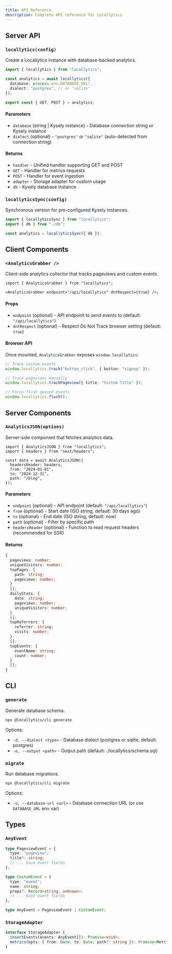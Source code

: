 ```yaml
---
title: API Reference
description: Complete API reference for Locallytics
---
```


## Server API

### `locallytics(config)`

Create a Locallytics instance with database-backed analytics.

```ts
import { locallytics } from "locallytics";

const analytics = await locallytics({
  database: process.env.DATABASE_URL!,
  dialect: "postgres", // or "sqlite"
});

export const { GET, POST } = analytics;
```

#### Parameters

- `database` (string | Kysely instance) - Database connection string or Kysely instance
- `dialect` (optional) - `"postgres"` or `"sqlite"` (auto-detected from connection string)

#### Returns

- `handler` - Unified handler supporting GET and POST
- `GET` - Handler for metrics requests
- `POST` - Handler for event ingestion
- `adapter` - Storage adapter for custom usage
- `db` - Kysely database instance

### `locallyticsSync(config)`

Synchronous version for pre-configured Kysely instances.

```ts
import { locallyticsSync } from "locallytics";
import { db } from "./db";

const analytics = locallyticsSync({ db });
```

## Client Components

### `<AnalyticsGrabber />`

Client-side analytics collector that tracks pageviews and custom events.

```tsx
import { AnalyticsGrabber } from "locallytics";

<AnalyticsGrabber endpoint="/api/locallytics" dntRespect={true} />;
```

#### Props

- `endpoint` (optional) - API endpoint to send events to (default: `"/api/locallytics"`)
- `dntRespect` (optional) - Respect Do Not Track browser setting (default: `true`)

#### Browser API

Once mounted, `AnalyticsGrabber` exposes `window.locallytics`:

```ts
// Track custom events
window.locallytics.track("button_click", { button: "signup" });

// Track pageviews manually
window.locallytics.trackPageview({ title: "Custom Title" });

// Force flush queued events
window.locallytics.flush();
```

## Server Components

### `AnalyticsJSON(options)`

Server-side component that fetches analytics data.

```tsx
import { AnalyticsJSON } from "locallytics";
import { headers } from "next/headers";

const data = await AnalyticsJSON({
  headersReader: headers,
  from: "2024-01-01",
  to: "2024-12-31",
  path: "/blog",
});
```

#### Parameters

- `endpoint` (optional) - API endpoint (default: `"/api/locallytics"`)
- `from` (optional) - Start date (ISO string, default: 30 days ago)
- `to` (optional) - End date (ISO string, default: now)
- `path` (optional) - Filter by specific path
- `headersReader` (optional) - Function to read request headers (recommended for SSR)

#### Returns

```ts
{
  pageviews: number;
  uniqueVisitors: number;
  topPages: {
    path: string;
    pageviews: number;
  }
  [];
  dailyStats: {
    date: string;
    pageviews: number;
    uniqueVisitors: number;
  }
  [];
  topReferrers: {
    referrer: string;
    visits: number;
  }
  [];
  topEvents: {
    eventName: string;
    count: number;
  }
  [];
}
```

## CLI

### `generate`

Generate database schema.

```bash
npx @locallytics/cli generate
```

Options:

- `-d, --dialect <type>` - Database dialect (postgres or sqlite, default: postgres)
- `-o, --output <path>` - Output path (default: ./locallytics/schema.sql)

### `migrate`

Run database migrations.

```bash
npx @locallytics/cli migrate
```

Options:

- `-u, --database-url <url>` - Database connection URL (or use `DATABASE_URL` env var)

## Types

### `AnyEvent`

```ts
type PageviewEvent = {
  type: "pageview";
  title?: string;
  // ... base event fields
};

type CustomEvent = {
  type: "event";
  name: string;
  props?: Record<string, unknown>;
  // ... base event fields
};

type AnyEvent = PageviewEvent | CustomEvent;
```

### `StorageAdapter`

```ts
interface StorageAdapter {
  insertEvents(events: AnyEvent[]): Promise<void>;
  metrics(opts: { from: Date; to: Date; path?: string }): Promise<MetricsData>;
}
```
